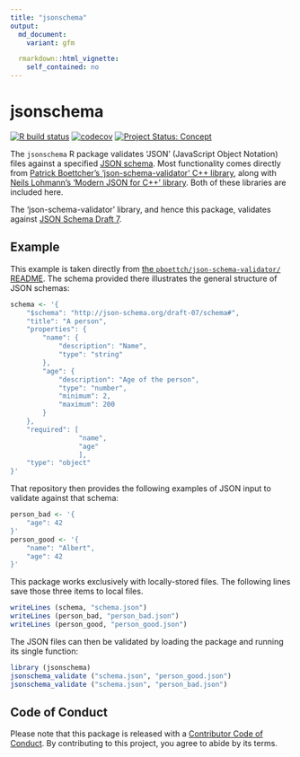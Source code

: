 ```yaml
---
title: "jsonschema"
output:
  md_document:
    variant: gfm

  rmarkdown::html_vignette:
    self_contained: no
---
```


# jsonschema

<!-- badges: start -->
[![R build status](https://github.com/mpadge/jsonschema/workflows/R-CMD-check/badge.svg)](https://github.com/mpadge/jsonschema/actions?query=workflow%3AR-CMD-check)
[![codecov](https://codecov.io/gh/mpadge/jsonschema/branch/main/graph/badge.svg)](https://codecov.io/gh/mpadge/jsonschema)
[![Project Status: Concept](https://www.repostatus.org/badges/latest/wip.svg)](https://www.repostatus.org/#wip)
<!-- badges: end -->


The `jsonschema` R package validates 'JSON' (JavaScript Object Notation) files
against a specified [JSON schema](https://json-schema.org/). Most functionality
comes directly from [Patrick Boettcher's 'json-schema-validator' C++
library](https://github.com/pboettch/json-schema-validator/),
along with [Neils Lohmann's 'Modern JSON for C++'
library](https://github.com/pboettch/json-schema-validator). Both of these
libraries are included here.

The 'json-schema-validator' library, and hence this package, validates against
[JSON Schema Draft
7](https://json-schema.org/specification-links.html#draft-7).

## Example

This example is taken directly from [the `pboettch/json-schema-validator/`
README](https://github.com/pboettch/json-schema-validator/). The schema
provided there illustrates the general structure of JSON schemas:

```r
schema <- '{
    "$schema": "http://json-schema.org/draft-07/schema#",
    "title": "A person",
    "properties": {
        "name": {
            "description": "Name",
            "type": "string"
        },
        "age": {
            "description": "Age of the person",
            "type": "number",
            "minimum": 2,
            "maximum": 200
        }
    },
    "required": [
                 "name",
                 "age"
                 ],
    "type": "object"
}'
```

That repository then provides the following examples of JSON input to validate
against that schema:

```r
person_bad <- '{
    "age": 42
}'
person_good <- '{
    "name": "Albert",
    "age": 42
}'
```

This package works exclusively with locally-stored files. The following lines
save those three items to local files. 

```r
writeLines (schema, "schema.json")
writeLines (person_bad, "person_bad.json")
writeLines (person_good, "person_good.json")
```

The JSON files can then be validated by loading the package and running its
single function:

```r
library (jsonschema)
jsonschema_validate ("schema.json", "person_good.json")
jsonschema_validate ("schema.json", "person_bad.json")
```



## Code of Conduct

Please note that this package is released with a [Contributor Code of
Conduct](https://ropensci.org/code-of-conduct/). By contributing to this
project, you agree to abide by its terms.
